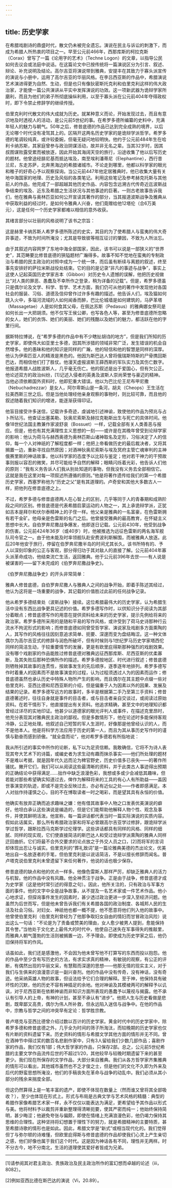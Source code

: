 ```yaml
---
---
---
```

title: 历史学家
---




在希腊戏剧诗的鼎盛时代，散文仍未被完全遗忘。演说在民主与诉讼的刺激下，而成为希腊人所热衷的项目之一。早至公元前466年，西那库斯的柯拉克斯（Corax）曾写了一篇《论用字的艺术》（Techne Logon）的文章，以指导公民如何去议会或法庭中说话。在这篇论文中已按传统将一篇演说区分为引言、叙述、辩论、补充说明及结论。高尔吉亚将演说带到雅典，安提丰在其致力于寡头派宣传的演说与小册中，运用了高尔吉亚的华丽风格。在李吕西亚斯的作品中，希腊演说艺术演进得更为自然、生动，但是也只有像狄密斯托克利和伯里克利这样的伟大政治家，才能使一篇公共演讲从平实中发挥演说的功效。这一项新武器为诡辩学家所磨利，而且为他们的弟子所彻底操纵利用，以至于寡头派在公元前404年夺得政权时，即下令禁止修辞学的继续传授。

伯里克利时代散文的伟大成就为历史。就某种意义而论，开始发现过去，而且有意识地及时透视人的活动，是公元前5世纪的事。在希罗多德所编纂的史料中，充满年轻人的魅力与朝气。50年之后，修昔底德的作品已达到完全成熟的境界，以后无论哪个时代没有凌驾其上的。区隔开这两名历史学家的是诡辩学派哲学。希罗多德的笔调较纯真，或许较委婉，但毫无疑问地较明快。他约于公元前484年生在哈利卡纳苏斯，其家庭曾参与政治阴谋活动，故并非无名之辈。当其32岁时，因其叔图谋败露受累而被放逐，因此开始其海阔天空的旅行，沿途收集了他以后写历史的题材。他曾途经腓尼基而抵达埃及，南至埃利潘蒂尼（Elephantine），西行昔兰尼，东走苏萨，北奔黑海边的希腊诸城市。不论走到哪里，他都以科学家的眼光和稚子的好奇心予以观察探询。当公元前447年他定居雅典时，他已收集大量有关地中海国家的地理、历史及风俗的各类笔记。利用这些笔记及参考赫克托斯与其他前人的作品，他完成了一部超越其他历史作品、内容包含远溯古代传奇近迄波斯战争结束的埃及、近东及希腊之生活状况与其他事迹的巨著。一则古老故事告诉我们，他在雅典与奥林匹亚如何公开宣读其著作的部分，当其报道波斯战争及雅典从中获取利益的经过时，是如何令雅典人兴奋，他们竟赠给他12塔伦（合6万美元），这是任何一个历史学家都难以相信的意外收获。

其绪言部分以壮丽的风格说明了该书之宗旨：

这是赫里卡纳苏斯人希罗多德所陈述的史实，其目的为了使希腊人与蛮夷的伟大奇异事迹，不致为时间所淹没；尤其是导致彼等相互征讨的肇因，不致为人所淡忘。

由于其叙述内容网罗了东地中海全部国家，因此，该书可以说是一部狭义的“世界史”，其范畴要比修昔底德的狭隘题材广瀚得多。故事不知不觉地在蛮夷的专制政治与希腊的民主政治的对照中成为一个统一体，而后虽有断续与离题的叙述，终至事先安排好的萨拉米斯战役处结束。它的目的是记录“非凡的事迹与战争”，事实上这使人记起英国历史学家吉本（Gibbon）对历史令人遗憾的误解，他把历史视做比“对人类的罪恶、愚蠢及不幸所作之登录，稍为详备的记载”。但是，希罗多德虽只是偶尔论及文学、科学、哲学、艺术方面，我们仍可从他的著作中发现他对各国社会的服装、习俗、道德及信仰曾作过许多有趣的描述。他告诉人们，埃及猫如何跳入火中，多瑙河流域的人如何闻香而醉，巴比伦城墙是如何建筑的，马萨革塔（Massagetae）人是如何食其父母，在佩达苏斯（Pedasus）的雅典娜女祭司是如何长出一大把胡须。他不仅写王侯公卿，也写各色人等，甚至为修昔底德所忽略的女人，她们的衣饰、她们的美丽、她们的残酷以及她们的魅力，都活跃在他的字里行间。

据斯特拉博说，在“希罗多德的作品中有不少瞎扯胡诌的地方”，但是我们所知的历史学家，即使伟大如亚里士多德，因其所涉猎的领域非常广泛，发生错误的机会自然增多。他的愚昧和他的知识是同样的广瀚，他的轻信和他的智慧是同样的深厚。他认为伊索匹亚人的精液是黑色的。他因为斯巴达人曾将俄瑞斯特斯的尸骨携回斯巴达，而相信他们打了胜仗。他漫天虚报波斯王薛西斯的军队实力及其伤亡数字。他报道希腊人战胜波斯人，几乎毫无伤亡。他的叙述是出于爱国心，但有欠公正。他论述双方的政治纠纷，[1]记述入侵者的英勇及波斯人崇尚荣誉与豪迈的精神。当他必须依赖国外资料时，他即犯重大错误。他以为巴比伦王尼布甲尼撒（Nebuchadrezzar）是女人，阿尔卑斯山是一条河，胡夫（Cheops）王生活在拉美西斯三世之后。但是当他处理经他亲身观察的事物时，则比较可靠，而且他的叙述随着我们知识的增进，能逐渐获得印证。

他盲目接受许多迷信，记载许多奇迹，虔诚地引述神谕，致使他的作品为预兆与占卜所玷污。他查证出塞美勒、狄奥尼索斯及赫拉克勒斯出生与死亡的具体时间。他像18世纪法国主教兼作家波舒哀（Bossuet）一样，记载全部有关人类善恶与报应。但是，他也有其充满理性主义思想的一刻——或许是在其晚年曾受到论辩学家的影响：他认为荷马与赫西奥德为奥林匹斯山诸神取名及定形，习俗决定了人的信仰，每一个人对神祇的了解程度都一样；他把上帝看做历史的最后裁决者，又将其搁置一边，重新寻找自然原因；对酒神狄奥尼索斯与埃及冥府主管亡魂审判的主神俄赛里斯的神话故事，他以科学家的态度予以比较与鉴定；他对若干神力的干预故事则报以容忍的微笑，并尽可能给予自然的解释；眼睛闪烁着光彩，他告诉人们他的原则：“我有义务告诉人们我从别处知道的事物，但我没有义务去全部相信它。这就是我在这里对每一项叙述所遵循的原则。”他是将著作遗传给我们的第一个希腊历史学家，西塞罗称他为“历史之父”是有其道理的。卢奇安和其他大多数古人一样，把他列在修昔底德之上。

不过，希罗多德与修昔底德两人在心智上的区别，几乎等同于人的青春期和成熟阶段之间的区别。修昔底德是代表希腊启蒙运动的人物之一，其上承诡辩学派，正犹如吉本是拜尔和伏尔泰精神上的子侄一样。他父亲是雅典的一名富豪，在色雷斯拥有若干金矿。他母亲是色雷斯的名门之后。他曾接受雅典的最高教育，在怀疑主义思想中长大。自伯罗奔尼撒战争爆发，他即逐日记载。公元前430年，他受到战争的伤害。公元前424年36岁（或40岁）时，他被推选为远征色雷斯的两名海军舰队司令官之一。由于他未能及时率领舰队赴安费波利斯解围，而被雅典人放逐。此后20年他安于旅行，停留在伯罗奔尼撒半岛的时间尤其长久。该书所特有的、予人以深刻印象的公正与客观，部分得归功于其对敌人的直接了解。公元前404年寡头派革命成功，他结束流亡生活，返回雅典。他于公元前396年去世——有人说是被谋害的——留下未完成的《伯罗奔尼撒战争史》。

《伯罗奔尼撒战争史》的开头非常简单：

雅典人修昔底德，自伯罗奔尼撒人与雅典人之间的战争开始，即着手陈述其经过，他认为这将是一场重要的战争，其记载的价值胜过此前的任何战争记录。



他从希罗多德结束处（波斯战争）接续。这位希腊最伟大的历史学家，认为希腊生活中没有东西比战争更具记述的价值。希罗多德写作时，以供知识分子阅读为其部分着眼点；修昔底德写作的用意在提供资料给未来的历史学家，提示先例给将来的政治家。希罗多德所采用的是随和平易的写作风格，或许受到了荷马史诗那种行云流水不拘泥形式的影响；而修昔底德如同曾受哲学家、演说家及戏剧多方面熏陶的人，其写作的风格往往因刻意追求简单、扼要、深邃而变为盘结晦涩。这一种文体偶尔为高尔吉亚式的修辞与润色所破坏，但有时候则与1世纪罗马历史学家塔西佗同样的简洁生动，于较重要情节的发展，更是有欧里庇得斯那种强烈的戏剧效果。没有哪个戏剧家的作品能胜过修昔底德对雅典远征西那库斯、尼西亚斯的优柔寡断，及其失败后那种恐惧所作的描述。希罗多德按地区、时代进行叙述；修昔底德则牺牲掉其故事的连贯性，按故事发生的先后顺序，逐季逐年地排列。希罗多德写作时着重人的因素而不是故事演变的过程，认为过程须透过人为的因素而运作；修昔底德虽然也承认历史中特殊人物所产生的影响，而且偶尔在其主题中点缀一些对伯里克利、亚西比德和尼西亚斯的介绍，但是偏重于人为因素以外的因果、发展及结果的记录。希罗多德写远方的故事时，多半是根据第二手乃至第三手资料；修昔底德著述时，往往自身就是事件的目击者，或与目击者亲自交谈过，或阅读过原始资料。在若干情形下，他直接提出有关资料。他追求精确，甚至文中的地理知识都曾经过详尽的实地印证。他甚少以道德家的眼光评判人或事件，在描述克里昂时，他充分表现其对雅典民主政治的鄙视。但是多数情形下，他在论述时多能保持客观冷静，公正地处理。他叙述自己短暂的军人生涯时，好像那是他曾经认识的人，而不是他本人。他是将科学方法应用于历史的第一人，而且为其从事历史写作时的谨慎与勤奋而感到骄傲。“就全盘而论”，他对希罗多德若有所指地说：

我从所引述的事实中所作的论断，私下以为足资信赖。我敢确信，它将不为诗人表现其夸大艺术下的诗篇，或编史者为求生动有趣而抹杀事实——他们所处理的题材不是难以考据，就是因年代久远而沦为稗官野史，历史价值多已丧失——的著作所骚扰。撇开它们，我们可以从阅读这些最清晰的资料，并于此类古人事迹得出预期的正确结论中获得满足……拙作中缺乏浪漫色彩，我想或多或少会减低其趣味，但若能对那些希望确实知道过去，俾作为解释将来的工具的有心人有所助益——盖因世事演变的轨迹，即或不是完全反映过去，亦必有近似之处——作者即感满足。本人对拙作持谨慎之心，目的不在博取读者一时之喝彩，而是望其具有永恒的价值。



他确实有放弃正确而追求趣味之嫌：他有借其故事中人物之口发表优美演说的癖好。他坦白承认这些演说是编造的，但是它们能帮助他解释人物个性、观念及事件，并使其鲜明活泼。他宣称，每一篇讲话都代表当时一篇实际演说的实质内容。假如此话属实，那么所有希腊政治家和将军必曾跟高尔吉亚学过修辞，跟诡辩学派学过哲学，跟斯拉西马克斯学过伦理学。这些讲话都具有同样的风格、同样的细腻、同样的现实观，它们使直接简洁的斯巴达人和受过诡辩学派熏陶的雅典人同样迂回曲折。它们将最不合外交要求的论点放之于外交人员之口，[2]而将军的言词却体现出忍让与诚实。伯里克利的“葬礼致词”是一篇论雅典美德的杰出论文，优美地出自一名放逐者的手笔，但伯里克利是以说话简洁，不是以擅长修辞而闻名。普卢塔克说伯里克利未曾遗留下来任何著作，他说的话也极少保存。

修昔底德的缺点和他的优点一样多。他像色雷斯人那样严厉，却缺乏雅典人的活力与机智。他的作品中没有风趣。他全神贯注于战争。正是由于战争，修昔底德才成为史学家（这是他时常引述的得意之句）。因此，他所关注的，只有政治与军事方面的事件。他的文字中全是战争故事，从不提及一名艺术家或一件艺术作品。他小心地求证，但探询事件发生的因素时，甚少透过政治更进一步深入至经济问题。他虽然为后世而写，但是他未曾告诉我们有关希腊各国的政治制度、各城邦人民的生活及社会习俗。对妇女、神祇他也都一概不提，他不愿意将他们列入他的故事中。他曾使伯里克利（伯里克利曾经为了他那争取妇女自由的情妇而甘冒政治风险）说出这么一句话：“不论是为了责备或赞美的理由，女人愈少被男人提到，愈能保持其令誉。”当他处于文化史上最伟大的时代中，他使自己迷失在军事得失的推敲里，而雅典人朝气蓬勃的生活则被搁置一边，不予理会。即使成为历史学家之后，他仍旧保持将军的作风。

话虽如此，我们还是感激他，不会因为他未曾写他不打算写的东西而投以抱怨。他的作品中至少含有写历史的方法，有求实求真的精神，有敏锐的观察，有公正的评断，有偶然出现的华丽文采，有慧黠而深邃的思想——他那无情的现实主义，对于我们与生俱来的浪漫意识是一副兴奋剂。他的作品中没有传奇，没有神话，没有奇迹。他采纳英雄人物的故事，但设法给予它们合理的解释。至于神，他保持具有破坏性的沉默，他的历史不容有神插足的余地。他对神谕及其模棱两可的解释予以讥讽，对于尼西亚斯在依赖神谕而非知识方面所表现的愚蠢予以蔑视与揭露。他不承认有引导人的上帝，有神的计划，甚至不承认有“进步”。他把人生与历史看做是悲剧，既卑鄙又高贵，偶尔为伟人所补救，但永远陷入迷信与战争中。在他的作品中，宗教与哲学之间的冲突早有定论：哲学胜宗教。

普卢塔克与亚西比德曾介绍过数以百计的历史学家。黄金时代中的历史学家中，除希罗多德和修昔底德之外，几乎全为时间的筛子所淘汰，而较晚期的历史学家也仅有片断的资料遗留下来。历史资料的情形与希腊文学其他方面的情形并无不同。曾在酒神节中得过奖的数百名悲剧作家中，只有3人留给我们少数几部作品；喜剧作家的作品，我们仅有1部；伟大哲学家的作品，只保存2部。总之，公元前5世纪希腊的主要文学作品流传后世的不超过1/20，其他较早与较晚时期遗留下来的甚至更少。我们现在所保存的文学作品，大部分来自雅典。我们从各方哲学家齐集雅典的情形可以看出，其他城市虽然也不乏才俊之士，但是他们的文化不久即为外来及后代的野蛮思想所淹没，他们的手稿丧失在革命与战争的动乱中。我们必须从其小部分的残余来揣度全部。

但这仍然算得上是一笔丰富的遗产，即使不体现在数量上（然而谁又曾将其全部吸收？），至少也体现在形式上。形式与布局是古典文学与艺术风格的精髓：典型的希腊作家像希腊艺术家一样，永不仅仅以能表达为满足，更希望给予其作品以形式与美。他将材料予以裁剪并重新整理得清晰扼要，使其严密而纯一；他始终保持简明，甚少晦涩；他避免夸张与偏颇，即使在情绪上充满浪漫色彩，他仍竭力保持其思维的合理性。这种坚持将幻想置于理性下的努力，就是希腊精神的主要特质，甚至希腊诗歌的情形也是如此。因此，希腊文学是“新式”或相当现代化的。我们觉得但丁与弥尔顿的诗难懂，但欧里庇得斯与修昔底德的作品却使我们心灵上产生亲切之感，他们好像也属于我们这个时代。这是因为神话各有不同，理性并无两样。时不分古今，地不分南北，生活的道理使其爱好者皆成为兄弟。



* * *



[1]请参阅其对君主政治、贵族政治及民主政治所作的富幻想而卓越的论述（iii，8082）。

[2]例如亚西比德在斯巴达的演说（Vi，20.89）。